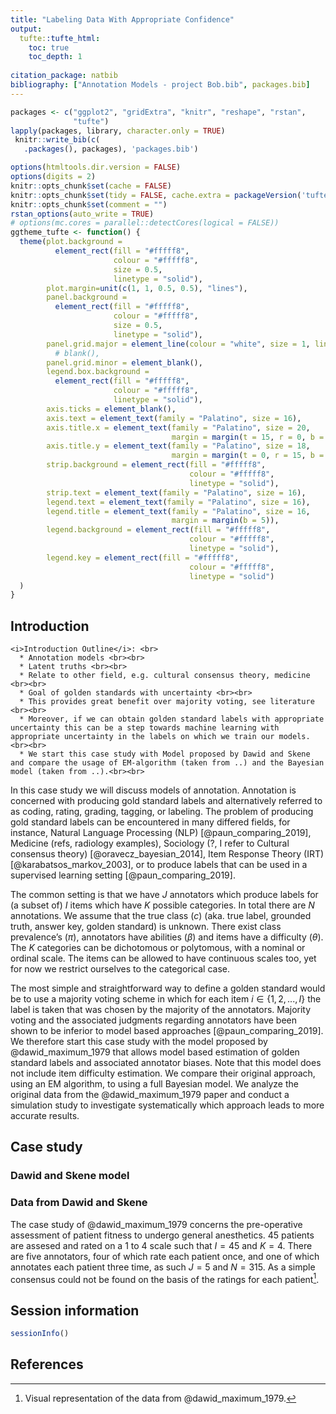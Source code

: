 ```yaml
---
title: "Labeling Data With Appropriate Confidence"
output:
  tufte::tufte_html:
    toc: true
    toc_depth: 1
    
citation_package: natbib
bibliography: ["Annotation Models - project Bob.bib", packages.bib]
---
```


```r
packages <- c("ggplot2", "gridExtra", "knitr", "reshape", "rstan",
              "tufte")
lapply(packages, library, character.only = TRUE)
 knitr::write_bib(c(
   .packages(), packages), 'packages.bib')

options(htmltools.dir.version = FALSE)
options(digits = 2)
knitr::opts_chunk$set(cache = FALSE)
knitr::opts_chunk$set(tidy = FALSE, cache.extra = packageVersion('tufte'))
knitr::opts_chunk$set(comment = "")
rstan_options(auto_write = TRUE)
# options(mc.cores = parallel::detectCores(logical = FALSE))
ggtheme_tufte <- function() {
  theme(plot.background =
          element_rect(fill = "#fffff8",
                       colour = "#fffff8",
                       size = 0.5,
                       linetype = "solid"),
        plot.margin=unit(c(1, 1, 0.5, 0.5), "lines"),
        panel.background =
          element_rect(fill = "#fffff8",
                       colour = "#fffff8",
                       size = 0.5,
                       linetype = "solid"),
        panel.grid.major = element_line(colour = "white", size = 1, linetype="dashed"),
          # blank(),
        panel.grid.minor = element_blank(),
        legend.box.background =
          element_rect(fill = "#fffff8",
                       colour = "#fffff8",
                       linetype = "solid"),
        axis.ticks = element_blank(),
        axis.text = element_text(family = "Palatino", size = 16),
        axis.title.x = element_text(family = "Palatino", size = 20,
                                    margin = margin(t = 15, r = 0, b = 0, l = 0)),
        axis.title.y = element_text(family = "Palatino", size = 18,
                                    margin = margin(t = 0, r = 15, b = 0, l = 0)),
        strip.background = element_rect(fill = "#fffff8",
                                        colour = "#fffff8",
                                        linetype = "solid"),
        strip.text = element_text(family = "Palatino", size = 16),
        legend.text = element_text(family = "Palatino", size = 16),
        legend.title = element_text(family = "Palatino", size = 16,
                                    margin = margin(b = 5)),
        legend.background = element_rect(fill = "#fffff8",
                                        colour = "#fffff8",
                                        linetype = "solid"),
        legend.key = element_rect(fill = "#fffff8",
                                        colour = "#fffff8",
                                        linetype = "solid")
  )
}

```


## Introduction


<!-- `r margin_note("")` -->

```marginfigure
<i>Introduction Outline</i>: <br>
  * Annotation models <br><br>
  * Latent truths <br><br>
  * Relate to other field, e.g. cultural consensus theory, medicine <br><br>
  * Goal of golden standards with uncertainty <br><br>
  * This provides great benefit over majority voting, see literature <br><br>
  * Moreover, if we can obtain golden standard labels with appropriate uncertainty this can be a step towards machine learning with appropriate uncertainty in the labels on which we train our models.<br><br>
  * We start this case study with Model proposed by Dawid and Skene and compare the usage of EM-algorithm (taken from ..) and the Bayesian model (taken from ..).<br><br>
``` 

In this case study we will discuss models of annotation. Annotation is concerned with producing gold standard labels and alternatively referred to as coding, rating, grading, tagging, or labeling. The problem of producing gold standard labels can be encountered in many differed fields, for instance, Natural Language Processing (NLP) [@paun_comparing_2019], Medicine (refs, radiology examples), Sociology (?, I refer to Cultural consensus theory) [@oravecz_bayesian_2014], Item Response Theory (IRT) [@karabatsos_markov_2003], or to produce labels that can be used in a supervised learning setting [@paun_comparing_2019].

The common setting is that we have $J$ annotators which produce labels for (a subset of) $I$ items which have $K$ possible categories. In total there are $N$ annotations. We assume that the true class ($c$) (aka. true label, grounded truth, answer key, golden standard) is unknown. There exist class prevalence's ($\pi$), annotators have abilities ($\beta$) and items have a difficulty ($\theta$). The $K$ categories can be dichotomous or polytomous, with a nominal or ordinal scale. The items can be allowed to have continuous scales too, yet for now we restrict ourselves to the categorical case. 

The most simple and straightforward way to define a golden standard would be to use a majority voting scheme in which for each item $i \in \{1,2,...,I \}$ the label is taken that was chosen by the majority of the annotators. Majority voting and the associated judgments regarding annotators have been shown to be inferior to model based approaches [@paun_comparing_2019]. We therefore start this case study with the model proposed by @dawid_maximum_1979 that allows model based estimation of golden standard labels and associated annotator biases. Note that this model does not include item difficulty estimation. We compare their original approach, using an EM algorithm, to using a full Bayesian model. We analyze the original data from the @dawid_maximum_1979 paper and conduct a simulation study to investigate systematically which approach leads to more accurate results. 


## Case study

### Dawid and Skene model


### Data from Dawid and Skene
The case study of @dawid_maximum_1979 concerns the pre-operative assessment of patient fitness to undergo general anesthetics. 45 patients are assesed and rated on a 1 to 4 scale such that $I = 45$ and $K = 4$. There are five annotators, four of which rate each patient once, and one of which annotates each patient three time, as such $J = 5$ and $N = 315$. As a simple consensus could not be found on the basis of the ratings for each patient^[Visual representation of the data from @dawid_maximum_1979.].





## Session information
```r
sessionInfo()
```

## References

 